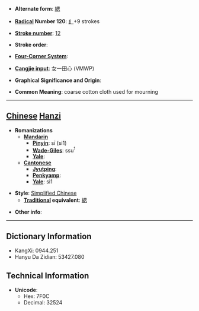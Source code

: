 * '''Alternate form''': [[緦]]

* '''[[Wiktionary:Chinese radical index| Radical]] Number 120''': [[Wiktionary:Chinese radical index 纟|纟]]+9 strokes

* '''[[Wiktionary:Chinese total strokes index|Stroke number]]''': [[Wiktionary:Chinese total strokes index 12|12]]

* '''Stroke order''': 

* '''[[Wiktionary:Chinese four corner index|Four-Corner System]]''': 

* '''[[Wiktionary:Chinese Cangjie index|Cangjie input]]''': 女一田心 (VMWP)

* '''Graphical Significance and Origin''': 

* '''Common Meaning''': coarse cotton cloth used for mourning

----

== [[Chinese]] [[Hanzi]] ==

* '''Romanizations'''
** '''[[Mandarin]]'''
*** '''[[Pinyin]]''': sī (si1)
*** '''[[Wade-Giles]]''': ssu<sup>1</sup>
*** '''[[Yale]]''': 
** '''[[Cantonese]]'''
*** '''[[Jyutping]]''':
*** '''[[Penkyamp]]''': 
*** '''[[Yale]]''': si1

* '''Style''': [[Simplified Chinese]] 
** '''[[Traditional Chinese|Traditional]] equivalent''': [[緦]]

* '''Other info''': 

----

== Dictionary Information ==

* KangXi: 0944.251
* Hanyu Da Zidian: 53427.080

== Technical Information ==

* '''Unicode''':
** Hex: 7F0C
** Decimal: 32524